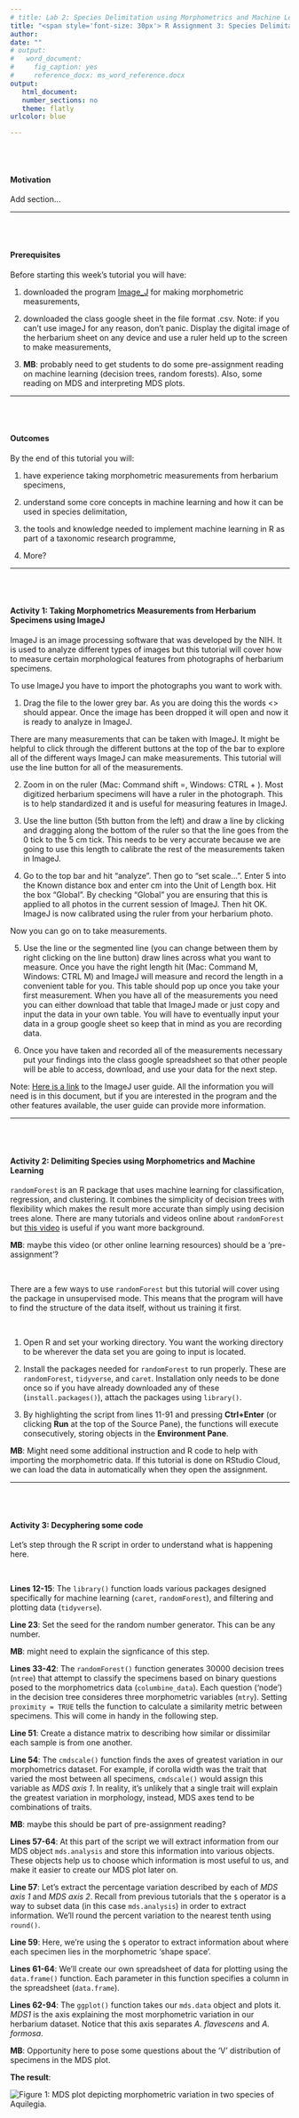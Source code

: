 ```yaml
---
# title: Lab 2: Species Delimitation using Morphometrics and Machine Learning
title: "<span style='font-size: 30px'> R Assignment 3: Species Delimitation using Morphometrics and Machine Learning </style>"
author: 
date: ""
# output: 
#   word_document:
#     fig_caption: yes
#     reference_docx: ms_word_reference.docx
output:
   html_document:
   number_sections: no
   theme: flatly
urlcolor: blue

---
```


<br>
<br>

#### Motivation

Add section...

---

<br>
<br>

#### Prerequisites 

Before starting this week's tutorial you will have: <br>

1. downloaded the program [Image_J](https://imagej.nih.gov/ij/download.htm) for making morphometric measurements,  <br>

2. downloaded the class google sheet in the file format .csv. Note: if you can’t use imageJ for any reason, don’t panic. Display the digital image of the herbarium sheet on any device and use a ruler held up to the screen to make measurements, <br>

3. **MB**: probably need to get students to do some pre-assignment reading on machine learning (decision trees, random forests). Also, some reading on MDS and interpreting MDS plots. 

---

<br>
<br>

#### Outcomes

By the end of this tutorial you will: <br>

1.  have experience taking morphometric measurements from herbarium specimens, <br>

2. understand some core concepts in machine learning and how it can be used in species delimitation, <br>

3. the tools and knowledge needed to implement machine learning in R as part of a taxonomic research programme, <br>

4. More?

---

<br>
<br>

#### Activity 1: Taking Morphometrics Measurements from Herbarium Specimens using ImageJ

ImageJ is an image processing software that was developed by the NIH. It is used to analyze different types of images but this tutorial will cover how to measure certain morphological features from photographs of herbarium specimens. <br>

To use ImageJ you have to import the photographs you want to work with. <br>

1. Drag the file to the lower grey bar. As you are doing this the words <<drag and drop>> should appear. Once the image has been dropped it will open and now it is ready to analyze in ImageJ. <br>

There are many measurements that can be taken with ImageJ. It might be helpful to click through the different buttons at the top of the bar to explore all of the different ways ImageJ can make measurements. This tutorial will use the line button for all of the measurements. <br>

2. Zoom in on the ruler (Mac: Command shift =, Windows: CTRL + ). Most digitized herbarium specimens will have a ruler in the photograph. This is to help standardized it and is useful for measuring features in ImageJ. <br>

3. Use the line button (5th button from the left) and draw a line by clicking and dragging along the bottom of the ruler so that the line goes from the 0 tick to the 5 cm tick. This needs to be very accurate because we are going to use this length to calibrate the rest of the measurements taken in ImageJ. <br>

4.  Go to the top bar and hit “analyze”. Then go to “set scale…”. Enter 5 into the Known distance box and enter cm into the Unit of Length box. Hit the box “Global”. By checking “Global” you are ensuring that this is applied to all photos in the current session of ImageJ. Then hit OK. ImageJ is now calibrated using the ruler from your herbarium photo. <br>

Now you can go on to take measurements. <br>

5. Use the line or the segmented line (you can change between them by right clicking on the line button) draw lines across what you want to measure. Once you have the right length hit (Mac: Command M, Windows: CTRL M) and ImageJ will measure and record the length in a convenient table for you. This table should pop up once you take your first measurement. When you have all of the measurements you need you can either download that table that ImageJ made or just copy and input the data in your own table. You will have to eventually input your data in a group google sheet so keep that in mind as you are recording data. <br>

6. Once you have taken and recorded all of the measurements necessary put your findings into the class google spreadsheet so that other people will be able to access, download, and use your data for the next step. <br>

Note: [Here is a link](https://imagej.nih.gov/ij/docs/guide/user-guide.pdf) to the ImageJ user guide. All the information you will need is in this document, but if you are interested in the program and the other features available, the user guide can provide more information. 

---

<br>
<br>

#### Activity 2: Delimiting Species using Morphometrics and Machine Learning

`randomForest` is an R package that uses machine learning for classification, regression, and clustering. It combines the simplicity of decision trees with flexibility which makes the result more accurate than simply using decision trees alone. There are many tutorials and videos online about `randomForest` but [this video](https://www.youtube.com/watch?v=J4Wdy0Wc_xQ) is useful if you want more background. 

**MB**: maybe this video (or other online learning resources) should be a 'pre-assignment'? 

<br>

There are a few ways to use `randomForest` but this tutorial will cover using the package in unsupervised mode. This means that the program will have to find the structure of the data itself, without us training it first. 

<br>

1. Open R and set your working directory. You want the working directory to be wherever the data set you are going to input is located. 

2. Install the packages needed for `randomForest` to run properly. These are `randomForest`, `tidyverse`, and `caret`. Installation only needs to be done once so if you have already downloaded any of these (`install.packages()`), attach the packages using `library()`. 

3. By highlighting the script from lines 11-91 and pressing **Ctrl+Enter** (or clicking **Run** at the top of the Source Pane), the functions will execute consecutively, storing objects in the **Environment Pane**. 

**MB**: Might need some additional instruction and R code to help with importing the morphometric data. If this tutorial is done on RStudio Cloud, we can load the data in automatically when they open the assignment.  

---

<br>
<br>

#### Activity 3: Decyphering some code

Let's step through the R script in order to understand what is happening here. 

<br>

**Lines 12-15**: The `library()` function loads various packages designed specifically for machine learning (`caret`, `randomForest`), and filtering and plotting data (`tidyverse`). 

**Line 23**: Set the seed for the random number generator. This can be any number. 

**MB**: might need to explain the signficance of this step.

**Lines 33-42**: The `randomForest()` function generates 30000 decision trees (`ntree`) that attempt to classify the specimens based on binary questions posed to the morphometrics data (`columbine_data`). Each question ('node') in the decision tree consideres three morphometric variables (`mtry`). Setting `proximity = TRUE` tells the function to calculate a similarity metric between specimens. This will come in handy in the following step. 

**Line 51**: Create a distance matrix to describing how similar or dissimilar each sample is from one another. 

**Line 54**: The `cmdscale()` function finds the axes of greatest variation in our morphometrics dataset. For example, if corolla width was the trait that varied the most between all specimens, `cmdscale()` would assign this variable as _MDS axis 1_. In reality, it's unlikely that a single trait will explain the greatest variation in morphology, instead, MDS axes tend to be combinations of traits. 

**MB**: maybe this should be part of pre-assignment reading?


**Lines 57-64**: At this part of the script we will extract information from our MDS object `mds.analysis` and store this information into various objects. These objects help us to choose which information is most useful to us, and make it easier to create our MDS plot later on. 

**Line 57**: Let's extract the percentage variation described by each of _MDS axis 1_ and _MDS axis 2_. Recall from previous tutorials that the `$` operator is a way to subset data (in this case `mds.analysis`) in order to extract information. We'll round the percent variation to the nearest tenth using `round()`. 

**Line 59**: Here, we're using the `$` operator to extract information about where each specimen lies in the morphometric 'shape space'.  

**Lines 61-64**: We'll create our own spreadsheet of data for plotting using the `data.frame()` function. Each parameter in this function specifies a column in the spreadsheet (`data.frame`). 

**Lines 62-94**: The `ggplot()` function takes our `mds.data` object and plots it. _MDS1_ is the axis explaining the most morphometric variation in our herbarium dataset. Notice that this axis separates _A. flavescens_ and _A. formosa_. 

**MB**: Opportunity here to pose some questions about the 'V' distribution of specimens in the MDS plot. 

**The result**:

![Figure 1: MDS plot depicting morphometric variation in two species of _Aquilegia_.](aquelgia_mds.jpg)
<br>
<br>







